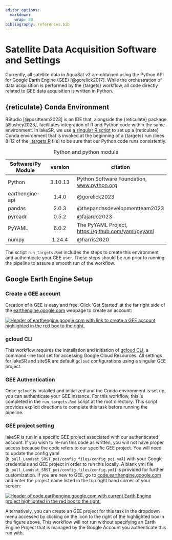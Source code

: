 ```yaml
---
editor_options:
  markdown:
    wrap: 80
bibliography: references.bib
---
```


# Satellite Data Acquisition Software and Settings {#software-settings}

Currently, all satellite data in AquaSat v2 are obtained using the Python API
for Google Earth Engine (GEE) [@gorelick2017]. While the orchestration of data
acquisition is performed by the {targets} workflow, all code directly related to
GEE data acquisition is written in Python.

## {reticulate} Conda Environment

RStudio [@positteam2023] is an IDE that, alongside the {reticulate} package
[@ushey2023], facilitates integration of R and Python code within the same
environment. In lakeSR, we use [a singular R
script](https://github.com/AquaSat/lakeSR/blob/main/python/pySetup.R) to set up
a {reticulate} Conda environment that is invoked at the beginning of a {targets}
run (lines 8-12 of the
[\_targets.R](https://github.com/AquaSat/lakeSR/blob/main/_targets.R) file) to
be sure that our Python code runs consistently.

| Software/Py Module | version | citation |
|---------------------------|:-------------------------:|---------------------------|
| Python | 3.10.13 | Python Software Foundation, [www.python.org](www.python.org) |
| earthengine-api | 1.4.0 | @gorelick2023 |
| pandas | 2.0.3 | @thepandasdevelopmentteam2023 |
| pyreadr | 0.5.2 | @fajardo2023 |
| PyYAML | 6.0.2 | The PyYAML Project, <https://github.com/yaml/pyyaml> |
| numpy | 1.24.4 | @harris2020 |

: Python and python module

The script `run_targets.Rmd` includes the steps to create this environment and
authenticate your GEE user. These steps should be run prior to running the
pipeline to assure a smooth run of the workflow.

## Google Earth Engine Setup

### Create a GEE account

Creation of a GEE is easy and free. Click 'Get Started' at the far right side of
the [earthengine.google.com](https://earthengine.google.com) webpage to create
an account:

[![Header of earthengine.google.com with link to create a GEE account
highlighted in the red box to the
right.](images/EE_header.png)](https://earthengine.google.com)

### gcloud CLI

This workflow requires the installation and initiation of [gcloud
CLI](https://cloud.google.com/sdk/gcloud), a command-line tool set for accessing
Google Cloud Resources. All settings for lakeSR and siteSR are default `gcloud`
configurations using a singular GEE project.

### GEE Authentication

Once `gcloud` is installed and initialized and the Conda environment is set up,
you can authenticate your GEE instance. For this workflow, this is completed in
the `run_targets.Rmd` script at the root directory. This script provides
explicit directions to complete this task before running the pipeline.

### GEE project setting

lakeSR is run in a specific GEE project associated with our authenticated
account. If you wish to re-run this code as written, you will not have proper
access because the code refers to our specific GEE project. You will need to
update the config yaml (`b_pull_Landsat_SRST_poi/config_files/config_poi.yml`)
with your Google credentials and GEE project in order to run this locally. A
blank yml file (`b_pull_Landsat_SRST_poi/config_files/config.yml`) is provided
for further customization. If you are new to GEE, go to
[code.earthengine.google.com](https://code.earthengine.google.com) and enter the
project name listed in the top right hand corner of your screen:

[![Header of code.earthengine.google.com with current Earth Engine project
highlighted in the red box to the
right.](images/code_ee_proj.png)](https://code.earthengine.com)

Alternatively, you can create an GEE project for this task in the dropdown menu
accessed by clicking on the icon to the right of the highlighted box in the
figure above. This workflow will not run without specifying an Earth Engine
Project that is managed by the Google Account you authenticate this run with.
